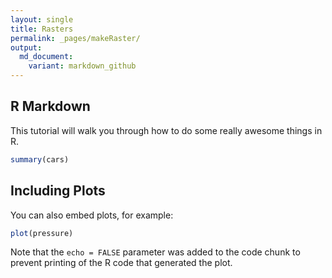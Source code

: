 ```yaml
---
layout: single
title: Rasters
permalink: _pages/makeRaster/
output: 
  md_document:
    variant: markdown_github
---
```

<div id=#objectives>

## R Markdown

This tutorial will walk you through how to do some really awesome things in R.
</div>
```r
summary(cars)
```

## Including Plots

You can also embed plots, for example:

```r
plot(pressure)
```

Note that the `echo = FALSE` parameter was added to the code chunk to prevent printing of the R code that generated the plot.
